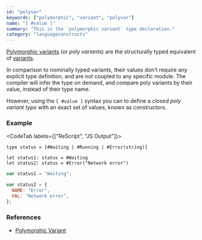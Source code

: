 ```yaml
---
id: "polyvar"
keywords: ["polymorphic", "variant", "polyvar"]
name: "[ #value ]"
summary: "This is the `polymorphic variant` type declaration."
category: "languageconstructs"
---
```


[Polymorphic variants](/docs/manual/latest/polymorphic-variant) (or _poly variants_) are the structurally typed equivalent of [variants](/docs/manual/latest/variant).

In comparison to nominally typed variants, their values don't require any explicit type definition, and are not coupled to any specific module. The compiler will infer the type on demand, and compare poly variants by their value, instead of their type name.

However, using the `[ #value ]` syntax you can to define a _closed poly variant type_ with an exact set of values, known as constructors.

### Example

<CodeTab labels={["ReScript", "JS Output"]}>

```res
type status = [#Waiting | #Running | #Error(string)]

let status1: status = #Waiting
let status2: status = #Error("Network error")
```

```js
var status1 = "Waiting";

var status2 = {
  NAME: "Error",
  VAL: "Network error",
};
```

</CodeTab>

### References

* [Polymorphic Variant](/docs/manual/latest/polymorphic-variant)
